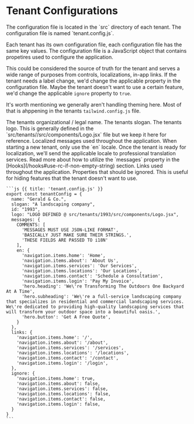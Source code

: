 # Tenant Configurations


<Note>
The configuration file is located in the `src` directory of each tenant. The configuration file is named `tenant.config.js`.
</Note>


Each tenant has its own configuration file, each configuration file has the same key values. The configuration file is a JavaScript object that contains propetires used to configure the application. 

This could be considered the source of truth for the tenant and serves a wide range of purposes from controls, localizations, in-app links. If the tenant needs a label change, we'd change the applicable property in the configuration file. Maybe the tenant doesn't want to use a certain feature, we'd change the applicable `ignore` property to `true`.

It's worth mentioning we generally aren't handling theming here. Most of that is ahppening in the tenants `tailwind.config.js` file. 

<Row>
  <Col>
    <Properties>
      <Property name="name" type="string">
        The tenants organizational / legal name.
      </Property>
      <Property name="slogan" type="string">
        The tenants slogan.
      </Property>
      <Property name="logo" type="string">
        The tenants logo. This is generally defined in the `src/tenants/<tenant>/src/components/Logo.jsx` file but we keep it here for reference.
      </Property>
      <Property name="messages" type="object">
        Localized messages used throughout the application. When starting a new tenant, only use the `en` locale. Once the tenant is ready for localization, we'll send the applicable locale to professional translation services. Read more about how to utilize the `messages` property in the [Hooks](/hooks#use-rc-if-non-empty-string) section.
      </Property>
      <Property name="links" type="object">
        Links used throughout the application.
      </Property>
      <Property name="ignore" type="object">
        Properties that should be ignored. This is useful for hiding features that the tenant doesn't want to use.
      </Property>
    </Properties>
  </Col>
  <Col>

    ```js {{ title: 'tenant.config.js' }}
    export const tenantConfig = {
      name: "Gerald & Co.",
      slogan: "A landscaping company",
      id: "1993",
      logo: "LOGO DEFINED @ src/tenants/1993/src/components/Logo.jsx",
      messages: {
        COMMENTS: [
          'MESSAGES MUST USE JSON-LIKE FORMAT',
          'BASICALLY JUST MAKE SURE THEIR STRINGS.',
          'THESE FIELDS ARE PASSED TO i18N'
        ],
        en: {
          'navigation.items.home': 'Home',
          'navigation.items.about': 'About Us',
          'navigation.items.services': 'Our Services',
          'navigation.items.locations': 'Our Locations',
          'navigation.items.contact': 'Schedule a Consultation',
          'navigation.items.login': 'Pay My Invoice',
          'hero.heading': 'We\'re Transforming The Outdoors One Backyard At A Time',
          'hero.subheading': 'We\'re a full-service landscaping company that specializes in residential and commercial landscaping services. We\'re dedicated to providing high-quality landscaping services that will transform your outdoor space into a beautiful oasis.',
          'hero.button': 'Get A Free Quote',
        }
      },
      links: {
        'navigation.items.home': '/',
        'navigation.items.about': '/about',
        'navigation.items.services': '/services',
        'navigation.items.locations': '/locations',
        'navigation.items.contact': '/contact',
        'navigation.items.login': '/login',
      },
      ignore: {
        'navigation.items.home': true,
        'navigation.items.about': false,
        'navigation.items.services': false,
        'navigation.items.locations': false,
        'navigation.items.contact': false,
        'navigation.items.login': false,
      }
    }
    ```
  </Col>
</Row>
